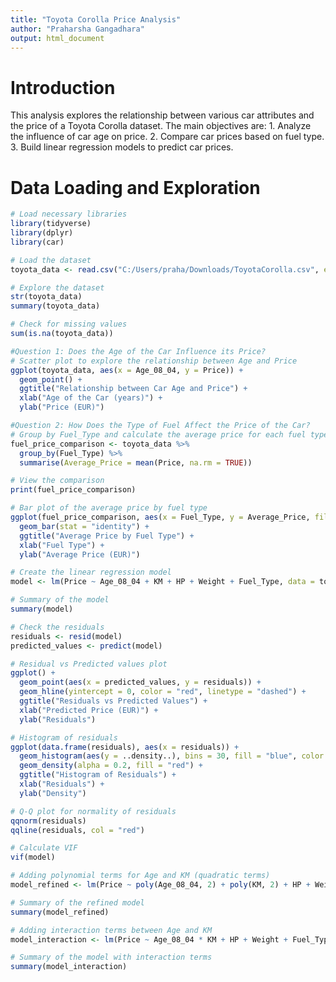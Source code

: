 ---
title: "Toyota Corolla Price Analysis"
author: "Praharsha Gangadhara"
output: html_document
---

# Introduction

This analysis explores the relationship between various car attributes and the price of a Toyota Corolla dataset. The main objectives are: 1. Analyze the influence of car age on price. 2. Compare car prices based on fuel type. 3. Build linear regression models to predict car prices.

# Data Loading and Exploration

```{r}
# Load necessary libraries
library(tidyverse)
library(dplyr)
library(car)

# Load the dataset
toyota_data <- read.csv("C:/Users/praha/Downloads/ToyotaCorolla.csv", encoding = "ISO-8859-1")

# Explore the dataset
str(toyota_data)
summary(toyota_data)
```

```{r}
# Check for missing values
sum(is.na(toyota_data))
```

```{r}
#Question 1: Does the Age of the Car Influence its Price?
# Scatter plot to explore the relationship between Age and Price
ggplot(toyota_data, aes(x = Age_08_04, y = Price)) +
  geom_point() +
  ggtitle("Relationship between Car Age and Price") +
  xlab("Age of the Car (years)") +
  ylab("Price (EUR)")
```

```{r}
#Question 2: How Does the Type of Fuel Affect the Price of the Car?
# Group by Fuel_Type and calculate the average price for each fuel type
fuel_price_comparison <- toyota_data %>%
  group_by(Fuel_Type) %>%
  summarise(Average_Price = mean(Price, na.rm = TRUE))

# View the comparison
print(fuel_price_comparison)

# Bar plot of the average price by fuel type
ggplot(fuel_price_comparison, aes(x = Fuel_Type, y = Average_Price, fill = Fuel_Type)) +
  geom_bar(stat = "identity") +
  ggtitle("Average Price by Fuel Type") +
  xlab("Fuel Type") +
  ylab("Average Price (EUR)")
```

```{r}
# Create the linear regression model
model <- lm(Price ~ Age_08_04 + KM + HP + Weight + Fuel_Type, data = toyota_data)

# Summary of the model
summary(model)
```

```{r}
# Check the residuals
residuals <- resid(model)
predicted_values <- predict(model)

# Residual vs Predicted values plot
ggplot() +
  geom_point(aes(x = predicted_values, y = residuals)) +
  geom_hline(yintercept = 0, color = "red", linetype = "dashed") +
  ggtitle("Residuals vs Predicted Values") +
  xlab("Predicted Price (EUR)") +
  ylab("Residuals")

# Histogram of residuals
ggplot(data.frame(residuals), aes(x = residuals)) +
  geom_histogram(aes(y = ..density..), bins = 30, fill = "blue", color = "black") +
  geom_density(alpha = 0.2, fill = "red") +
  ggtitle("Histogram of Residuals") +
  xlab("Residuals") +
  ylab("Density")

# Q-Q plot for normality of residuals
qqnorm(residuals)
qqline(residuals, col = "red")
```

```{r}
# Calculate VIF
vif(model)
```

```{r}
# Adding polynomial terms for Age and KM (quadratic terms)
model_refined <- lm(Price ~ poly(Age_08_04, 2) + poly(KM, 2) + HP + Weight + Fuel_Type, data = toyota_data)

# Summary of the refined model
summary(model_refined)

# Adding interaction terms between Age and KM
model_interaction <- lm(Price ~ Age_08_04 * KM + HP + Weight + Fuel_Type, data = toyota_data)

# Summary of the model with interaction terms
summary(model_interaction)
```

